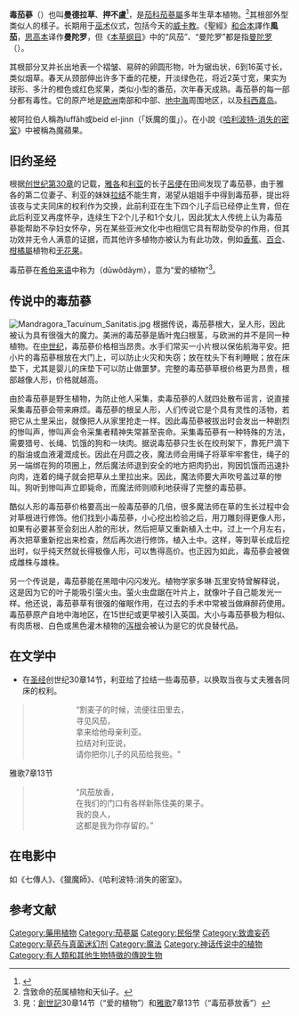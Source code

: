 {{NoteTA
| 1 = zh-hans:哈利·波特与密室; zh-hant:哈利波特-消失的密室
}}
{{Speciesbox
| image = Mandragore officinale fruits.jpg
| genus = Mandragora
| species = officinarum
| authority = L.
}}

'''毒茄蔘'''（{{lang-xm|Mandragora officinarum}}）也叫'''曼德拉草'''、'''押不盧'''<ref>{{Cite journal |last=Laufer |first=Berthold |date=1917 |title=La Mandragore |url=https://www.jstor.org/stable/4526527 |journal=T'oung Pao |volume=18 |issue=1/2 |issn=0082-5433}}</ref>，是[[茄科|茄科]][[茄蔘屬|茄蔘屬]]多年生草本植物。<ref>含致命的茄属植物和天仙子。</ref>其根部外型类似人的樣子。长期用于[[巫术|巫术]]仪式，包括今天的[[威卡教|威卡教]]。《聖經》[[和合本|和合本]]譯作'''風茄'''，[[思高本|思高本]]译作'''曼陀罗'''，但《[[本草纲目|本草纲目]]》中的“风茄”、“曼陀罗”都是指[[曼陀罗_(植物)|曼陀罗]]（{{lang-xm|Datura stramonium}}）。

其根部分叉并长出地表一个褶皱、易碎的卵圆形物，叶为锯齿状，6到16英寸长，类似烟草。春天从颈部伸出许多下垂的花梗，开淡绿色花，将近2英寸宽，果实为球形、多汁的橙色或红色浆果，类似小型的番茄，次年春天成熟。毒茄蔘的每一部分都有毒性。它的原产地是[[欧洲|欧洲]]南部和中部、[[地中海|地中海]]周围地区，以及[[科西嘉岛|科西嘉岛]]。

被阿拉伯人稱為luffâh或beid el-jinn（「妖魔的蛋」）。在小說《[[哈利波特-消失的密室|哈利波特-消失的密室]]》中被稱為魔蘋果。

== 旧约圣经 ==
根据[[創世記|创世纪第30章]]的记载，[[雅各|雅各]]和[[利亚|利亚]]的长子[[呂便|呂便]]在田间发现了毒茄蔘，由于雅各的第二位妻子、利亚的妹妹[[拉结|拉结]]不能生育，渴望从姐姐手中得到毒茄蔘，提出将该夜与丈夫同床的权利作为交换，此前利亚在生下四个儿子后已经停止生育，但在此后利亚又再度怀孕，连续生下2个儿子和1个女儿，因此犹太人传统上认为毒茄蔘能帮助不孕妇女怀孕，另在某些亚洲文化中也相信它具有帮助受孕的作用，但其功效并无令人满意的证据，而其他许多植物亦被认为有此功效，例如[[香蕉|香蕉]]、[[百合|百合]]、[[柑橘屬|柑橘屬]]植物和[[无花果|无花果]]。

毒茄蔘在[[希伯来语|希伯来语]]中称为{{rtl-lang|he|דודאים}}（dûwôdãym），意为“爱的植物”<ref>見：[[創世記|創世記]]30章14节（“爱的植物”）和[[雅歌|雅歌]]7章13节（“毒茄蔘放香”）</ref>。

== 传说中的毒茄蔘 ==
{{Section OR}}
[[File:Mandragora_Tacuinum_Sanitatis.jpg|thumb]]
根据传说，毒茄蔘根大，呈人形，因此被认为具有很强大的魔力。美洲的毒茄蔘是盾叶鬼臼根茎，与欧洲的并不是同一种植物。在[[中世纪|中世纪]]，毒茄蔘价格相当昂贵。水手们常买一小片根以保佑航海平安。把小片的毒茄蔘根放在大门上，可以防止火灾和失窃；放在枕头下有利睡眠；放在床垫下，尤其是婴儿的床垫下可以防止做噩梦。完整的毒茄蔘草根价格更为昂贵，根部越像人形，价格就越高。

由於毒茄蔘是野生植物，为防止他人采集，卖毒茄蔘的人就四处散布谣言，说直接采集毒茄蔘会带来麻烦。毒茄蔘的根呈人形，人们传说它是个具有灵性的活物，若把它从土里采出，就像把人从家里抢走一样。因此毒茄蔘被拔出时会发出一种剧烈的惨叫声，惨叫声会令采集者精神失常甚至丧命。采集毒茄蔘有一种特殊的方法，需要猎号、长绳、饥饿的狗和一块肉。据说毒茄蔘只生长在绞刑架下，靠死尸滴下的脂油或血液灌溉成长。因此在月圆之夜，魔法师会用绳子将草牢牢套住，绳子的另一端绑在狗的项圈上，然后魔法师退到安全的地方把肉扔出，狗因饥饿而迅速扑向肉，连着的绳子就会把草从土里拉出来。因此，魔法师要大声吹号盖过草的惨叫。狗听到惨叫声立即毙命，而魔法师则顺利地获得了完整的毒茄蔘。

酷似人形的毒茄蔘价格要高出一般毒茄蔘的几倍，很多魔法师在草的生长过程中会对草根进行修饰。他们找到小毒茄蔘，小心挖出检验之后，用刀雕刻得更像人形，如果有必要甚至会刻出人脸的形状，然后把草又重新植入土中。过上一个月左右，再次把草重新挖出来检查，然后再次进行修饰，植入土中。这样，等到草长成后挖出时，似乎纯天然就长得极像人形，可以售得高价。也正因为如此，毒茄蔘会被做成雌株与雄株。

另一个传说是，毒茄蔘能在黑暗中闪闪发光。植物学家多琳·瓦里安特曾解释说，这是因为它的叶子能吸引萤火虫。萤火虫盘踞在叶片上，就像叶子自己能发光一样。他还说，毒茄蔘草有很强的催眠作用，在过去的手术中常被当做麻醉药使用。毒茄蔘原产自地中海地区，在15世纪或更早被引入英国。大小与毒茄蔘极为相似、有肉质根、白色或黑色灌木植物的[[泻根|泻根]]会被认为是它的优良替代品。

== 在文学中 ==
* 在[[圣经|圣经]]创世纪30章14节，利亚给了拉结一些毒茄蔘，以换取当夜与丈夫雅各同床的权利。
<blockquote>
::::“割麦子的时候，流便往田里去， 
::::寻见风茄，
::::拿来给他母亲利亚。 
::::拉结对利亚说， 
::::请你把你儿子的风茄给我些。"
</blockquote>

雅歌7章13节

<blockquote>
::::“风茄放香，
::::在我们的门口有各样新陈佳美的果子。
::::我的良人，
::::这都是我为你存留的。”
</blockquote>

== 在电影中 ==
如《七傳人》、《獵魔師》、《哈利波特:消失的密室》。

== 参考文献 ==
<references />
{{Drug use}}
{{Taxonbar|from=Q212742}}

[[Category:藥用植物|Category:藥用植物]]
[[Category:茄蔘屬|Category:茄蔘屬]]
[[Category:民俗學|Category:民俗學]]
[[Category:致谵妄药|Category:致谵妄药]]
[[Category:草药与真菌迷幻剂|Category:草药与真菌迷幻剂]]
[[Category:魔法|Category:魔法]]
[[Category:神话传说中的植物|Category:神话传说中的植物]]
[[Category:有人類和其他生物特徵的傳說生物|Category:有人類和其他生物特徵的傳說生物]]
